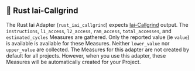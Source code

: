 
## 🦀 Rust Iai-Callgrind

The Rust Iai Adapter (`rust_iai_callgrind`) expects [Iai-Callgrind](https://github.com/iai-callgrind/iai-callgrind) output.
The `instructions`, `l1_access`, `l2_access`, `ram_access`, `total_accesses`, and `estimated_cycles` Measures are gathered.
Only the reported value (ie `value`) is available is available for these Measures.
Neither `lower_value` nor `upper_value` are collected.
The Measures for this adapter are not created by default for all projects.
However, when you use this adapter, these Measures will be automatically created for your Project.

<CargoRustIaiCallgrind />